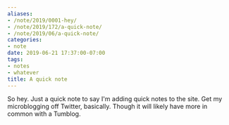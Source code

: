 ```yaml
---
aliases:
- /note/2019/0001-hey/
- /note/2019/172/a-quick-note/
- /note/2019/06/a-quick-note/
categories:
- note
date: 2019-06-21 17:37:00-07:00
tags:
- notes
- whatever
title: A quick note
---
```


So hey. Just a quick note to say I'm adding quick notes to the site. Get my
microblogging off Twitter, basically. Though it will likely have more in common
with a Tumblog.